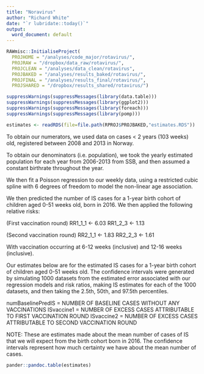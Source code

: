 ```yaml
---
title: "Noravirus"
author: "Richard White"
date: "`r lubridate::today()`"
output:
  word_document: default
---
```


```r
RAWmisc::InitialiseProject(
  PROJHOME = "/analyses/code_major/rotavirus/",
  PROJRAW = "/dropbox/data_raw/rotavirus/",
  PROJCLEAN = "/analyses/data_clean/rotavirus",
  PROJBAKED = "/analyses/results_baked/rotavirus/",
  PROJFINAL = "/analyses/results_final/rotavirus/",
  PROJSHARED = "/dropbox/results_shared/rotavirus/")

suppressWarnings(suppressMessages(library(data.table)))
suppressWarnings(suppressMessages(library(ggplot2)))
suppressWarnings(suppressMessages(library(foreach)))
suppressWarnings(suppressMessages(library(pomp)))

estimates <- readRDS(file=file.path(RPROJ$PROJBAKED,"estimates.RDS"))
```

To obtain our numerators, we used data on cases < 2 years (103 weeks) old, registered between 2008 and 2013 in Norway.

To obtain our denominators (i.e. population), we took the yearly estimated population for each year from 2006-2013 from SSB, and then assumed a constant birthrate throughout the year.

We then fit a Poisson regression to our weekly data, using a restricted cubic spline with 6 degrees of freedom to model the non-linear age association.

We then predicted the number of IS cases for a 1-year birth cohort of children aged 0-51 weeks old, born in 2016. We then applied the following relative risks:

(First vaccination round)
RR1_1_1 <- 6.03
RR1_2_3 <- 1.13

(Second vaccination round)
RR2_1_1 <- 1.83
RR2_2_3 <- 1.61

With vaccination occurring at 6-12 weeks (inclusive) and 12-16 weeks (inclusive).

Our estimates below are for the estimated IS cases for a 1-year birth cohort of children aged 0-51 weeks old. The confidence intervals were generated by simulating 1000 datasets from the estimated error associated with our regression models and risk ratios, making IS estimates for each of the 1000 datasets, and then taking the 2.5th, 50th, and 97.5th percentiles.

numBaselinePredIS = NUMBER OF BASELINE CASES WITHOUT ANY VACCINATIONS
ISvaccine1 = NUMBER OF EXCESS CASES ATTRIBUTABLE TO FIRST VACCINATION ROUND
ISvaccine2 = NUMBER OF EXCESS CASES ATTRIBUTABLE TO SECOND VACCINATION ROUND

NOTE: These are estimates made about the mean number of cases of IS that we will expect from the birth cohort born in 2016. The confidence intervals represent how much certainty we have about the mean number of cases.

```r
pander::pandoc.table(estimates)
```